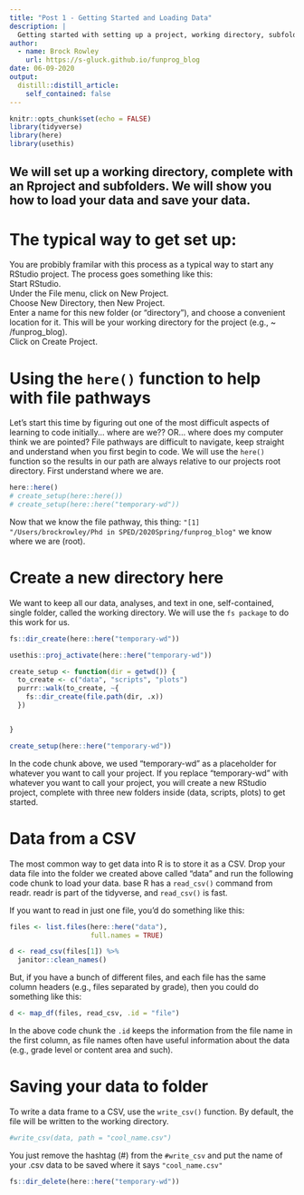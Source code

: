 ---
title: "Post 1 - Getting Started and Loading Data"
description: |
  Getting started with setting up a project, working directory, subfolders, and loading data.
author:
  - name: Brock Rowley
    url: https://s-gluck.github.io/funprog_blog
date: 06-09-2020
output:
  distill::distill_article:
    self_contained: false
---

```{r setup, include=FALSE}
knitr::opts_chunk$set(echo = FALSE)
library(tidyverse)
library(here)
library(usethis)
```

## We will set up a working directory, complete with an Rproject and subfolders. We will show you how to load your data and save your data.

# The typical way to get set up:
You are probibly framilar with this process as a typical way to start any RStudio project. The process goes something like this:  
Start RStudio.  
Under the File menu, click on New Project.  
Choose New Directory, then New Project.  
Enter a name for this new folder (or “directory”), and choose a convenient location for it. This will be your working directory for the project (e.g., ~ /funprog_blog).  
Click on Create Project.

# Using the `here()` function to help with file pathways

Let's start this time by figuring out one of the most difficult aspects of learning to code initially... where are we?? OR... where does my computer think we are pointed? File pathways are difficult to navigate, keep straight and understand when you first begin to code. We will use the `here()` function so the results in our path are always relative to our projects root directory. First understand where we are.

```{r directory_locate_here, include = TRUE, echo = TRUE}
here::here()
# create_setup(here::here())
# create_setup(here::here("temporary-wd"))
```

Now that we know the file pathway, this thing: `"[1] "/Users/brockrowley/Phd in SPED/2020Spring/funprog_blog"` we know where we are (root).

# Create a new directory here

We want to keep all our data, analyses, and text in one, self-contained, single folder, called the working directory. We will use the `fs package` to do this work for us.

```{r setting_up_directory, include = TRUE, echo = TRUE}

fs::dir_create(here::here("temporary-wd"))

usethis::proj_activate(here::here("temporary-wd"))

create_setup <- function(dir = getwd()) {
  to_create <- c("data", "scripts", "plots")
  purrr::walk(to_create, ~{
    fs::dir_create(file.path(dir, .x))
  })


}

create_setup(here::here("temporary-wd"))
```

In the code chunk above, we used "temporary-wd" as a placeholder for whatever you want to call your project. If you replace "temporary-wd" with whatever you want to call your project, you will create a new RStudio project, complete with three new folders inside (data, scripts, plots) to get started.

# Data from a CSV
The most common way to get data into R is to store it as a CSV. Drop your data file into the folder we created above called "data" and run the following code chunk to load your data.
base R has a `read_csv()` command from readr. readr is part of the tidyverse, and `read_csv()` is fast.

If you want to read in just one file, you'd do something like this:

```{r load_data, include = TRUE, echo = TRUE}
files <- list.files(here::here("data"),
                    full.names = TRUE)

d <- read_csv(files[1]) %>%
  janitor::clean_names()
```

But, if you have a bunch of different files, and each file has the same column headers (e.g., files separated by grade), then you could do something like this:

```{r batch-load, include = TRUE, echo = TRUE}
d <- map_df(files, read_csv, .id = "file")
```

In the above code chunk the `.id` keeps the information from the file name in the first column, as file names often have useful information about the data (e.g., grade level or content area and such).

# Saving your data to folder

To write a data frame to a CSV, use the `write_csv()` function. By default, the file will be written to the working directory.

```{r write_data, include = TRUE, echo = TRUE}
#write_csv(data, path = "cool_name.csv")
```

You just remove the hashtag (#) from the `#write_csv` and put the name of your .csv data to be saved where it says `"cool_name.csv"`

<!--  The following code chunk is here to delete the temporary working directory (temporary-wd) used to show how the function works. -->

```{r last-chunk, echo = FALSE}
fs::dir_delete(here::here("temporary-wd"))
```